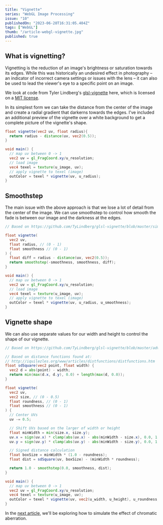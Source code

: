 ```yaml
---
title: "Vignette"
series: "WebGL Image Processing"
issue: "10"
publishedOn: "2023-06-28T16:31:05.404Z"
tags: ["WebGL"]
thumb: "/article-webgl-vignette.jpg"
published: true
---
```


<WebGLImageProcessingIntro />

## What is vignetting?

Vignetting is the reduction of an image's brightness or saturation towards its edges. While this was historically an undesired effect in photography – an indicator of incorrect camera settings or issues with the lens – it can also be used to lead the viewer's eye to a specific point on an image.

We look at code from Tyler Lindberg's [glsl-vignette](https://github.com/TyLindberg/glsl-vignette) here, which is licensed on a [MIT license](https://github.com/TyLindberg/glsl-vignette/blob/master/LICENSE).

In its simplest form we can take the distance from the center of the image and create a radial gradient that darkerns towards the edges. I've included an additional preview of the vignette over a white background to get a complete picture of the vignette's shape.

<Dither step="vignette-basic" />

```glsl
float vignette(vec2 uv, float radius){
  return radius - distance(uv, vec2(0.5));
}

void main() {
  // map uv between 0 -> 1
  vec2 uv = gl_FragCoord.xy/u_resolution;
  // load image
  vec4 texel = texture(u_image, uv);
  // apply vignette to texel (image)
  outColor = texel * vignette(uv, u_radius);
}
```

## Smoothstep

The main issue with the above approach is that we lose a lot of detail from the center of the image. We can use smoothstep to control how smooth the fade is between our image and the darkness at the edges. 

<Dither step="vignette-simple" />

```glsl 
// Based on https://github.com/TyLindberg/glsl-vignette/blob/master/simple.glsl

float vignette(
  vec2 uv, 
  float radius, // (0 - 1)
  float smoothness // (0 - 1)
) {
  float diff = radius - distance(uv, vec2(0.5));
  return smoothstep(-smoothness, smoothness, diff);
}

void main() {
  // map uv between 0 -> 1
  vec2 uv = gl_FragCoord.xy/u_resolution;
  // load image
  vec4 texel = texture(u_image, uv);
  // apply vignette to texel (image)
  outColor = texel * vignette(uv, u_radius, u_smoothness);
}
```

## Vignette shape

We can also use separate values for our width and height to control the shape of our vignette.

<Dither step="vignette" />

```glsl 
// Based on https://github.com/TyLindberg/glsl-vignette/blob/master/advanced.glsl

// Based on distance functions found at:
// http://iquilezles.org/www/articles/distfunctions/distfunctions.htm
float sdSquare(vec2 point, float width) {
  vec2 d = abs(point) - width;
  return min(max(d.x, d.y), 0.0) + length(max(d, 0.0));
}

float vignette(
  vec2 uv, 
  vec2 size, // (0 - 0.5)
  float roundness, // (0 - 1)
  float smoothness // (0 - 1)
) {
  // Center UVs
  uv -= 0.5;

  // Shift UVs based on the larger of width or height
  float minWidth = min(size.x, size.y);
  uv.x = sign(uv.x) * clamp(abs(uv.x) - abs(minWidth - size.x), 0.0, 1.0);
  uv.y = sign(uv.y) * clamp(abs(uv.y) - abs(minWidth - size.y), 0.0, 1.0);

  // Signed distance calculation
  float boxSize = minWidth * (1.0 - roundness);
  float dist = sdSquare(uv, boxSize) - (minWidth * roundness);

  return 1.0 - smoothstep(0.0, smoothness, dist);
}

void main() {
  // map uv between 0 -> 1
  vec2 uv = gl_FragCoord.xy/u_resolution;
  vec4 texel = texture(u_image, uv);
  outColor = texel * vignette(uv, vec2(u_width, u_height), u_roundness, u_smoothness);
}
```

In the [next article](/p/webgl-chromatic-aberration), we'll be exploring how to simulate the effect of chromatic aberration.

<ArticlePreview slug="webgl-chromatic-aberration" />
